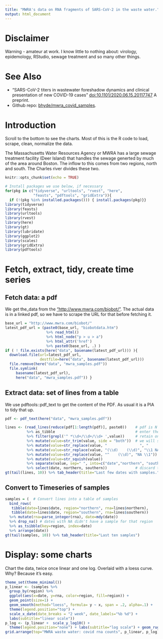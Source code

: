```yaml
---
title: "MWRA's data on RNA fragments of SARS-CoV-2 in the waste water."
output: html_document
---
```


# Disclaimer
Warning - amateur at work.  I know little to nothing about: virology, epidemology, RStudio, sewage treatment and so many other things.

# See Also
* "SARS-CoV-2 titers in wastewater foreshadow dynamics and clinical presentation of new COVID-19 cases" [doi:10.1101/2020.06.15.20117747](https://doi.org/10.1101/2020.06.15.20117747) A preprint.
* Github repo: [bhyde/mwra_covid_samples](https://github.com/bhyde/mwra_covid_samples).

# Introduction
Scroll to the bottom to see the charts.  Most of this is the R code to load, scrape, clean, normalize the data.

The Massachusetts Water Resources Agency or MWRA has a large sewage treatment facility (Deer Island) that handles the sewage generted by much of the area around Boston.  The inflow to this comes from two regions, north and south.  The Charles river divides these two.
```r
knitr::opts_chunk$set(echo = TRUE)

# Install packages we use below, if necessary
for(pkg in c("tidyverse", "urltools", "rvest", "here",
             "feasts", "pdftools", "gridExtra")){
  if (!(pkg %in% installed.packages())) { install.packages(pkg)}}
library(tidyverse)
library(feasts)
library(urltools)
library(rvest)
library(here)
library(gt)
library(lubridate)
library(ggplot2)
library(scales)
library(gridExtra)
library(pdftools)
```
# Fetch, extract, tidy, create time series
## Fetch data: a pdf
We get the_data from the ["http://www.mwra.com/biobot/"](biobot page at MWRA's web site).  The actual data is in a linked pdf, so we have to scrape the URL for that before fetching it.
```r
base_url = "http://www.mwra.com/biobot/"
latest_pdf_url = (paste0(base_url, "biobotdata.htm") 
                   %>% read_html()
                   %>% html_node("p > u > a")
                   %>% html_attr('href')
                   %>% paste0(base_url, .) )
if ( ! file.exists(here("data", basename(latest_pdf_url))) ){
  download.file(url=latest_pdf_url, 
                destfile=here("data", basename(latest_pdf_url)))
  file.remove(here("data", "mwra_samples.pdf"))
  file.symlink(
     basename(latest_pdf_url),
     here("data", "mwra_samples.pdf")) }
```
## Extract data: set of lines from a table
We use pdftools::pdf_text to get the content of the PDF.  As usual it is a PIA to tidy that up.
```r
pdf <- pdf_text(here("data", "mwra_samples.pdf"))

lines <- (read_lines(reduce(pdf[1:length(pdf)], paste0))    # pdf is N pages, merge them, break into lines
          %>% as_tibble                                     # enter the tidyverse
          %>% filter(grepl('^ *\\d+/\\d+/\\d+ ',value))     # retain only the lines reporting samples on a date
          %>% mutate(value=str_trim(value, side = "both"))  # we will split on space, but discard edge spaces
          %>% mutate(value=str_replace(value, "               ", "            NA"))  # too clever way to fill
          %>% mutate(value=str_replace(value, "(\\d)    (\\d)", "\\1 NA \\2"))       # in the empty celsl with
          %>% mutate(value=str_replace(value, "^    (\\d)", "NA \\1"))               # NA.
          %>% mutate(value=str_squish(value))
          %>% separate(value, sep=" ", into=c("date","northern", "southern", "a", "b", "c", "d"), fill="right")
          %>% select(date, northern, southern))             # discard the Excel computed averages
gt(tail(lines, 10)) %>% tab_header(title="Last few dates with samples.") %>% tab_source_note("Some days some samples aren't available.")
```
## Convert to Timeseries of samples
```r
samples = (  # Convert lines into a table of samples
  bind_rows(
   tibble(date=lines$date, region="northern", rna=lines$northern),
   tibble(date=lines$date, region="southern", rna=lines$southern))
  %>% mutate(rna=parse_integer(rna), date=mdy(date))
  %>% drop_na() # dates with NA didn't have a sample for that region
  %>% as_tsibble(key=region, index=date)
  %>% arrange(date))
gt(tail(samples, 10)) %>% tab_header(title="Last ten samples")
```
# Display: some charts
Chart the data, twice once linear and one log.  Overlaid with a loess curve.  Why?  Because it's easy.
```r
theme_set(theme_minimal())
p_linear <- (samples %>% 
  group_by(region) %>% 
  ggplot(aes(x=date, y=rna, color=region, fill=region)) + 
  geom_point(size=1) + 
  geom_smooth(method="loess", formula= y ~ x, span = .2, alpha=.1) +
  theme(legend.position="top") +
  scale_x_date(date_breaks = "2 week", date_labels="%b %d") +
  labs(subtitle="linear scale"))
p_log <- (p_linear +  scale_y_log10() + 
  theme(legend.position="none") + labs(subtitle="log scale") + geom_rug(sides="t"))
grid.arrange(top="MWRA waste water: covid rna counts", p_linear, p_log)
```